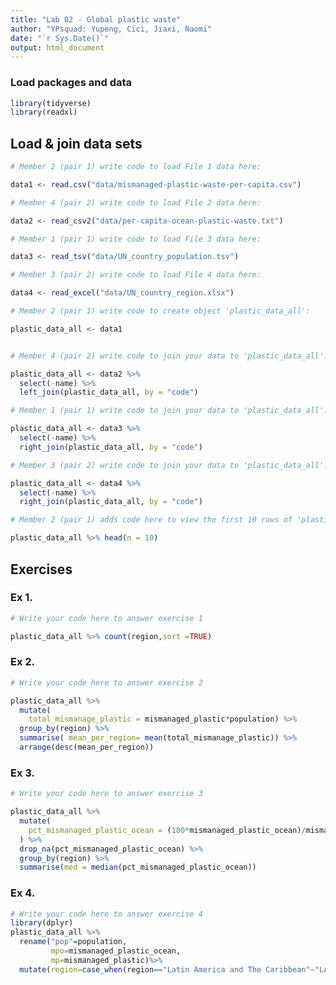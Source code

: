 ```yaml
---
title: "Lab 02 - Global plastic waste"
author: "YPsquad: Yupeng, Cici, Jiaxi, Naomi"
date: "`r Sys.Date()`"
output: html_document
---
```


### Load packages and data

```r
library(tidyverse)
library(readxl)
```

## Load & join data sets

```r
# Member 2 (pair 1) write code to load File 1 data here:

data1 <- read.csv("data/mismanaged-plastic-waste-per-capita.csv")

# Member 4 (pair 2) write code to load File 2 data here:

data2 <- read_csv2("data/per-capita-ocean-plastic-waste.txt")

# Member 1 (pair 1) write code to load File 3 data here:

data3 <- read_tsv("data/UN_country_population.tsv")

# Member 3 (pair 2) write code to load File 4 data here:

data4 <- read_excel("data/UN_country_region.xlsx")


```

```r
# Member 2 (pair 1) write code to create object 'plastic_data_all':

plastic_data_all <- data1


# Member 4 (pair 2) write code to join your data to 'plastic_data_all':

plastic_data_all <- data2 %>%
  select(-name) %>%
  left_join(plastic_data_all, by = "code")

# Member 1 (pair 1) write code to join your data to 'plastic_data_all':

plastic_data_all <- data3 %>%
  select(-name) %>%
  right_join(plastic_data_all, by = "code")

# Member 3 (pair 2) write code to join your data to 'plastic_data_all':

plastic_data_all <- data4 %>%
  select(-name) %>%
  right_join(plastic_data_all, by = "code")


```

```r
# Member 2 (pair 1) adds code here to view the first 10 rows of 'plastic_data_all'

plastic_data_all %>% head(n = 10)

```

## Exercises

### Ex 1.

```r
# Write your code here to answer exercise 1

plastic_data_all %>% count(region,sort =TRUE)

```

### Ex 2.

```r
# Write your code here to answer exercise 2

plastic_data_all %>% 
  mutate(
    total_mismanage_plastic = mismanaged_plastic*population) %>% 
  group_by(region) %>% 
  summarise( mean_per_region= mean(total_mismanage_plastic)) %>% 
  arrange(desc(mean_per_region))


```

### Ex 3.

```r
# Write your code here to answer exercise 3

plastic_data_all %>% 
  mutate(
    pct_mismanaged_plastic_ocean = (100*mismanaged_plastic_ocean)/mismanaged_plastic
  ) %>% 
  drop_na(pct_mismanaged_plastic_ocean) %>% 
  group_by(region) %>% 
  summarise(med = median(pct_mismanaged_plastic_ocean))

```

### Ex 4.

```r
# Write your code here to answer exercise 4
library(dplyr)
plastic_data_all %>% 
  rename("pop"=population,
         mpo=mismanaged_plastic_ocean,
         mp=mismanaged_plastic)%>%
  mutate(region=case_when(region=="Latin America and The Caribbean"~"LAC"))

```
